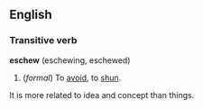 ==English==
===Transitive verb===
'''eschew''' (eschewing, eschewed)

#(''formal'') To [[avoid]], to [[shun]].


It is more related to idea and concept than things.